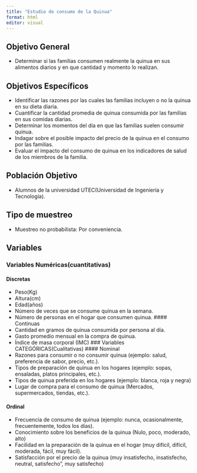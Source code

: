 ```yaml
---
title: "Estudio de consumo de la Quinua"
format: html
editor: visual
---
```


## Objetivo General

-   Determinar si las familias consumen realmente la quinua en sus alimentos diarios y en que cantidad y momento lo realizan.

## Objetivos Específicos

-   Identificar las razones por las cuales las familias incluyen o no la quinua en su dieta diaria.
-   Cuantificar la cantidad promedia de quinua consumida por las familias en sus comidas diarias.
-   Determinar los momentos del día en que las familias suelen consumir quinua.
-   Indagar sobre el posible impacto del precio de la quinua en el consumo por las familias.
-   Evaluar el impacto del consumo de quinua en los indicadores de salud de los miembros de la familia.

## Población Objetivo

-   Alumnos de la universidad UTEC(Universidad de Ingeniería y Tecnología).

## Tipo de muestreo

-   Muestreo no probabilista: Por conveniencia.

## Variables

### Variables Numéricas(cuantitativas)

#### Discretas

-   Peso(Kg)
-   Altura(cm)
-   Edad(años)
-   Número de veces que se consume quinua en la semana.
-   Número de personas en el hogar que consumen quinua. \#### Continuas
-   Cantidad en gramos de quinua consumida por persona al día.
-   Gasto promedio mensual en la compra de quinua.
-   Índice de masa corporal (IMC) \### Variables CATEGÓRICAS(Cualitativas) \#### Nominal
-   Razones para consumir o no consumir quinua (ejemplo: salud, preferencia de sabor, precio, etc.).
-   Tipos de preparación de quinua en los hogares (ejemplo: sopas, ensaladas, platos principales, etc.).
-   Tipos de quinua preferida en los hogares (ejemplo: blanca, roja y negra)
-   Lugar de compra para el consumo de quinua (Mercados, supermercados, tiendas, etc.).

#### Ordinal

-   Frecuencia de consumo de quinua (ejemplo: nunca, ocasionalmente, frecuentemente, todos los días).
-   Conocimiento sobre los beneficios de la quinua (Nulo, poco, moderado, alto)
-   Facilidad en la preparación de la quinua en el hogar (muy difícil, difícil, moderada, fácil, muy fácil).
-   Satisfacción por el precio de la quinua (muy insatisfecho, insatisfecho, neutral, satisfecho", muy satisfecho)
